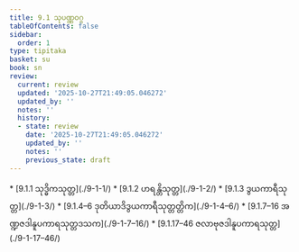 ```yaml
---
title: 9.1 သုပဏ္ဏဝဂ္ဂ
tableOfContents: false
sidebar:
  order: 1
type: tipitaka
basket: su
book: sn
review:
  current: review
  updated: '2025-10-27T21:49:05.046272'
  updated_by: ''
  notes: ''
  history:
  - state: review
    date: '2025-10-27T21:49:05.046272'
    updated_by: ''
    notes: ''
    previous_state: draft
---
```



<ReviewStatus review={frontmatter.review} showDetails={true} />

<HypothesisAnnotation frontmatter={frontmatter} />

<DynamicBreadcrumb />



<TableOfContents book="sn" section="9.1">
* [9.1.1 သုဒ္ဓိကသုတ္တ](./9-1-1/)
* [9.1.2 ဟရန္တိသုတ္တ](./9-1-2/)
* [9.1.3 ဒွယကာရီသုတ္တ](./9-1-3/)
* [9.1.4–6 ဒုတိယာဒိဒွယကာရီသုတ္တတ္တိက](./9-1-4–6/)
* [9.1.7–16 အဏ္ဍဇဒါနူပကာရသုတ္တဒသက](./9-1-7–16/)
* [9.1.17–46 ဇလာဗုဇဒါနူပကာရသုတ္တ](./9-1-17–46/)
</TableOfContents>